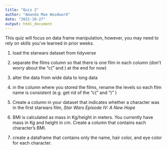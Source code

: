 ```yaml
---
title: "Quiz 2"
author: "Amanda Mae Woodward"
date: "2022-10-27"
output: html_document
---
```

This quiz will focus on data frame manipulation, however, you may need to rely on skills you've learned in prior weeks. 

1. load the starwars dataset from tidyverse

2. separate the films column so that there is one film in each column (don't worry about the "c(" and ) at the end for now)

3. alter the data from wide data to long data

4. in the column where you stored the films, rename the levels so each film name is consistent (e.g. get rid of the "c(" and ")" )

5. Create a column in your dataset that indicates whether a character was in the first starwars film, *Star Wars Episode IV: A New Hope* 

6. BMI is calculated as mass in Kg/height in meters. You currently have mass in Kg and height in cm. Create a column that contains each character's BMI. 

7. create a dataframe that contains only the name, hair color, and eye color for each character. 

